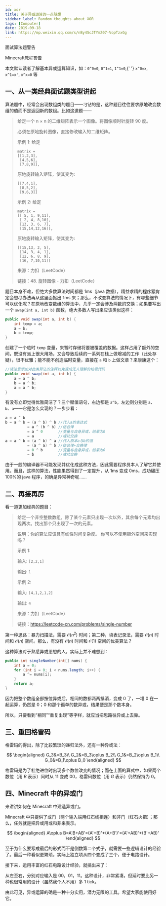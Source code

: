 ```yaml
---
id: xor
title: 关于异或运算的一点随想
sidebar_label: Random thoughts about XOR
tags: [Computer]
date: 2019-09-18
link: https://mp.weixin.qq.com/s/nBy4ScJTYmZ07-VopTzxGg
---
```



<DocMetadataBanner frontMatter={frontMatter} />

<p style={{ color: 'orange' }}>面试算法题警告</p>
<p style={{ color: 'orange' }}>Minecraft教程警告</p>
<p style={{ color: 'orange' }}>
  本文默认读者了解基本异或运算知识，如：<code>0^0=0</code>, <code>0^1=1</code>, <code>1^1=0</code>,{' '}
  <code>x^0=x</code>, <code>x^1=x'</code>, <code>x^x=0</code> 等
</p>

## 一、从一类经典面试题类型讲起

算法题中，经常会出现数组类的题目——刁钻的是，这种题目往往要求原地改变数组的值而不是返回新的数组。比如这道题——

> 给定一个 n × n 的二维矩阵表示一个图像。将图像顺时针旋转 90 度。
>
> 必须在原地旋转图像，直接修改输入的二维矩阵。
>
> 示例 1: 给定
>
> ```text
> matrix =
> [[1,2,3],
>  [4,5,6],
>  [7,8,9]],
> ```
>
> 原地旋转输入矩阵，使其变为:
>
> ```text
> [[7,4,1],
>  [8,5,2],
>  [9,6,3]]
> ```
>
> 示例 2: 给定
>
> ```text
> matrix =
> [[ 5, 1, 9,11],
>  [ 2, 4, 8,10],
>  [13, 3, 6, 7],
>  [15,14,12,16]],
> ```
>
> 原地旋转输入矩阵，使其变为:
>
> ```text
> [[15,13, 2, 5],
>  [14, 3, 4, 1],
>  [12, 6, 8, 9],
>  [16, 7,10,11]]
> ```
>
> 来源：力扣（LeetCode）
>
> 链接：48. 旋转图像 - 力扣（LeetCode）

题目本身不难，但绝大多数算法时间都是 1ms（java 数据），精益求精的程序猿肯定会想尽办法再从这里面抠出 1ms 来；那么，不改变算法的情况下，有哪些细节可以优化呢？在原地改变数组的算法中，几乎一定会涉及两数的交换；如果要写出一个 `swap(int a, int b)` 函数，绝大多数人写出来应该类似这样：

```java
public void swap(int a, int b) {
    int temp = a;
    a = b;
    b = temp;
}
```

创建了一个临时 `temp` 变量，来暂时存储将要被覆盖的数据。这样占用了额外的空间，既没有派上很大用场，又会导致后续的一系列在栈上做增减的工作（此处存疑），很不优雅；能不能不创造临时变量，直接在 `a` 和 `b` 上做文章？来康康这个：

```java
//请注意添加对此类算法的注释以免变成无人理解的垃圾代码
public void swap(int a, int b) {
    a = a ^ b;
    b = a ^ b;
    a = a ^ b;
}
```

有没有立即觉得优雅简洁了？三个赋值语句，右边都是 `a^b`，左边则分别是 `a`、`b`、`a`——它是怎么实现的？一步步看：

```java
a = a ^ b
b = a ^ b = (a ^ b) ^ b //代入a的表达式
          = a ^ (b ^ b) //结合律
          = a ^ 0       //变量与自身异或，结果为0
          = a           //成功交换
a = a ^ b = (a ^ b) ^ a //代入原本a与b的值
          = (a ^ a) ^ b //结合律+交换律
          = 0 ^ b       //变量与自身异或，结果为0
          = b           //成功交换
```

由于一般的编译器不可能发现并优化成这种方法，因此需要程序员本人了解它并使用。而且，这样的算法，性能果然得到了一定提升，从 1ms 变成 0ms，成功碾压 100%的 java 程序，的确是异常神奇呢……

## 二、再接再厉

看一道更加经典的题目：

> 给定一个非空整数数组，除了某个元素只出现一次以外，其余每个元素均出现两次。找出那个只出现了一次的元素。
>
> 说明：你的算法应该具有线性时间复杂度。 你可以不使用额外空间来实现吗？
>
> 示例 1:
>
> 输入: `[2,2,1]`
>
> 输出: `1`
>
> 示例 2:
>
> 输入: `[4,1,2,1,2]`
>
> 输出: `4`
>
> 来源：力扣（LeetCode）
>
> 链接：https://leetcode-cn.com/problems/single-number

第一种思路：暴力扫描法，需要 $\mathcal{O}(n^2)$ 时间；第二种，填表记录法，需要 $\mathcal{O}(n)$ 时间和 $\mathcal{O}(n)$ 空间。那么，有没有 $\mathcal{O}(n)$ 时间和 $\mathcal{O}(1)$ 空间的优美算法？

这种算法对于熟悉异或思想的人，实际上并不难想到：

```java
public int singleNumber(int[] nums) {
    int a = 0;
    for (int i = 0; i < nums.length; i++) {
        a ^= nums[i];
    }
    return a;
}
```

因为把整个数组全部按位异或后，相同的数都两两抵消，变成 0 了，一堆 0 在一起运算，仍然是 0；0 和那个孤单的数异或，结果便是那个数本身。

所以，只要看到“相同”“重复出现”等字样，就应当把思路往异或上去靠。

## 三、重回格雷码

格雷码的得出，除了比较繁琐的递归法外，还有一种异或法：

$$
\begin{aligned}
G_3&=B_3\\
G_2&=B_3\oplus B_2\\
G_1&=B_2\oplus B_1\\
G_0&=B_1\oplus B_0
\end{aligned}
$$

格雷码是为了杜绝进位时出现多个数位改变的情况；而在上面的算式中，如果两个数位（用 $B$ 表示）同时从 11 变成 00，格雷码数位（用 $G$ 表示）仍然保持为 0。

## 四、Minecraft 中的异或门

来讲讲如何在 Minecraft 中建造异或门。

Minecraft 中只提供了或门（两个输入端用红石线相连）和非门（红石火把）；那么，任务就是把异或用或和非来表示。

$$
\begin{aligned}
A\oplus B=A'B+AB'=(A'+B)'+(A+B')'=(A'+AB)'+(B'+AB)'
\end{aligned}
$$

至于为什么要写成最后的形式而不是倒数第二个式子，就需要一些逻辑设计的经验了。最后一种看似更繁琐，实际上独立项从四个变成了三个，便于电路设计。

接下来，运用丰富的红石电路设计经验，就搞出来了：

<Figure src="/img/./docs/Technology/xor/JGibibkelET6ickicicmsMd0DBoeWH4UjqXpE9cQke2iaoOHl6G11EPeDNCFFKe8JBicQTLShTYQeseTjib8YgymQHMI8g.jpeg"></Figure>

从左至右，分别对应输入是 00，01，11。这种设计，非常紧凑，但延时要比另一种也很常用的设计（虽然我个人不用）多 1 tick。

由此可见，异或运算的确是一种十分实用，潜力无限的工具。希望大家能使用好它。
